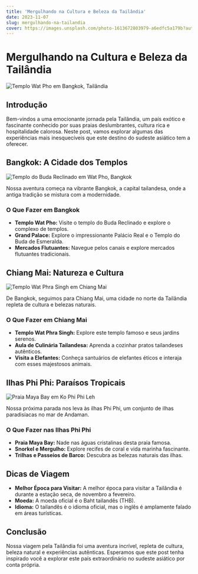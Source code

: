 ```yaml
---
title: 'Mergulhando na Cultura e Beleza da Tailândia'
date: 2023-11-07
slug: mergulhando-na-tailandia
cover: https://images.unsplash.com/photo-1613672803979-a6edfc5a179b?auto=format&fit=crop&q=80&w=2070&ixlib=rb-4.0.3&ixid=M3wxMjA3fDB8MHxwaG90by1wYWdlfHx8fGVufDB8fHx8fA%3D%3D
---
```


# Mergulhando na Cultura e Beleza da Tailândia

![Templo Wat Pho em Bangkok, Tailândia](https://images.unsplash.com/photo-1613672803979-a6edfc5a179b?auto=format&fit=crop&q=80&w=2070&ixlib=rb-4.0.3&ixid=M3wxMjA3fDB8MHxwaG90by1wYWdlfHx8fGVufDB8fHx8fA%3D%3D)

## Introdução

Bem-vindos a uma emocionante jornada pela Tailândia, um país exótico e fascinante conhecido por suas praias deslumbrantes, cultura rica e hospitalidade calorosa. Neste post, vamos explorar algumas das experiências mais inesquecíveis que este destino do sudeste asiático tem a oferecer.

## Bangkok: A Cidade dos Templos

![Templo do Buda Reclinado em Wat Pho, Bangkok](https://images.unsplash.com/photo-1593821414117-5c36dfeeca48?auto=format&fit=crop&q=80&w=2072&ixlib=rb-4.0.3&ixid=M3wxMjA3fDB8MHxwaG90by1wYWdlfHx8fGVufDB8fHx8fA%3D%3D)

Nossa aventura começa na vibrante Bangkok, a capital tailandesa, onde a antiga tradição se mistura com a modernidade.

### O Que Fazer em Bangkok

- **Templo Wat Pho:** Visite o templo do Buda Reclinado e explore o complexo de templos.
- **Grand Palace:** Explore o impressionante Palácio Real e o Templo do Buda de Esmeralda.
- **Mercados Flutuantes:** Navegue pelos canais e explore mercados flutuantes tradicionais.

## Chiang Mai: Natureza e Cultura

![Templo Wat Phra Singh em Chiang Mai](https://images.unsplash.com/photo-1644651051492-f5892476db7b?auto=format&fit=crop&q=80&w=1906&ixlib=rb-4.0.3&ixid=M3wxMjA3fDB8MHxwaG90by1wYWdlfHx8fGVufDB8fHx8fA%3D%3D)

De Bangkok, seguimos para Chiang Mai, uma cidade no norte da Tailândia repleta de cultura e belezas naturais.

### O Que Fazer em Chiang Mai

- **Templo Wat Phra Singh:** Explore este templo famoso e seus jardins serenos.
- **Aula de Culinária Tailandesa:** Aprenda a cozinhar pratos tailandeses autênticos.
- **Visita a Elefantes:** Conheça santuários de elefantes éticos e interaja com esses majestosos animais.

## Ilhas Phi Phi: Paraísos Tropicais

![Praia Maya Bay em Ko Phi Phi Leh](https://images.unsplash.com/photo-1655921779872-6e7d3b34cfb1?auto=format&fit=crop&q=80&w=2070&ixlib=rb-4.0.3&ixid=M3wxMjA3fDB8MHxwaG90by1wYWdlfHx8fGVufDB8fHx8fA%3D%3D)

Nossa próxima parada nos leva às ilhas Phi Phi, um conjunto de ilhas paradisíacas no mar de Andaman.

### O Que Fazer nas Ilhas Phi Phi

- **Praia Maya Bay:** Nade nas águas cristalinas desta praia famosa.
- **Snorkel e Mergulho:** Explore recifes de coral e vida marinha fascinante.
- **Trilhas e Passeios de Barco:** Descubra as belezas naturais das ilhas.

## Dicas de Viagem

- **Melhor Época para Visitar:** A melhor época para visitar a Tailândia é durante a estação seca, de novembro a fevereiro.
- **Moeda:** A moeda oficial é o Baht tailandês (THB).
- **Idioma:** O tailandês é o idioma oficial, mas o inglês é amplamente falado em áreas turísticas.

## Conclusão

Nossa viagem pela Tailândia foi uma aventura incrível, repleta de cultura, beleza natural e experiências autênticas. Esperamos que este post tenha inspirado você a explorar este país extraordinário no sudeste asiático por conta própria.
